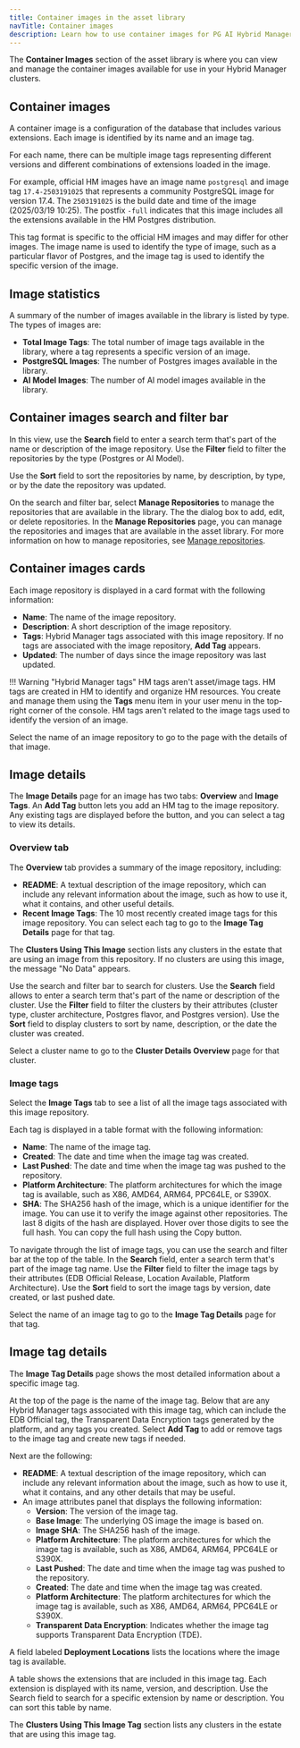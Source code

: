 ```yaml
---
title: Container images in the asset library
navTitle: Container images
description: Learn how to use container images for PG AI Hybrid Manager clusters.
---
```


The **Container Images** section of the asset library is where you can view and manage the container images available for use in your Hybrid Manager clusters.

## Container images

A container image is a configuration of the database that includes various extensions. Each image is identified by its name and an image tag.

For each name, there can be multiple image tags representing different versions and different combinations of extensions loaded in the image.

For example, official HM images have an image name `postgresql` and image tag `17.4-2503191025` that represents a community PostgreSQL image for version 17.4. The `2503191025` is the build date and time of the image (2025/03/19 10:25). The postfix `-full` indicates that this image includes all the extensions available in the HM Postgres distribution.

This tag format is specific to the official HM images and may differ for other images. The image name is used to identify the type of image, such as a particular flavor of Postgres, and the image tag is used to identify the specific version of the image.

## Image statistics

A summary of the number of images available in the library is listed by type. The types of images are:

-   **Total Image Tags**: The total number of image tags available in the library, where a tag represents a specific version of an image.
-   **PostgreSQL Images**: The number of Postgres images available in the library.
-   **AI Model Images**: The number of AI model images available in the library.

## Container images search and filter bar

In this view, use the **Search** field to enter a search term that's part of the name or description of the image repository. Use the **Filter** field to filter the repositories by the type (Postgres or AI Model).

Use the **Sort** field to sort the repositories by name, by description, by type, or by the date the repository was updated.

On the search and filter bar, select **Manage Repositories** to manage the repositories that are available in the library. The the dialog box to add, edit, or delete repositories. In the **Manage Repositories** page, you can manage the repositories and images that are available in the asset library. For more information on how to manage repositories, see [Manage repositories](manage-repositories.mdx).

## Container images cards

Each image repository is displayed in a card format with the following information:

-   **Name**: The name of the image repository.
-   **Description**: A short description of the image repository.
-   **Tags**: Hybrid Manager tags associated with this image repository. If no tags are associated with the image repository, **Add Tag** appears.
-   **Updated**: The number of days since the image repository was last updated.

!!! Warning "Hybrid Manager tags"
    HM tags aren't asset/image tags. HM tags are created in HM to identify and organize HM resources. You create and manage them using the **Tags** menu item in your user menu in the top-right corner of the console. HM tags aren't related to the image tags used to identify the version of an image.

Select the name of an image repository to go to the page with the details of that image.

## Image details

The **Image Details** page for an image has two tabs: **Overview** and **Image Tags**. An **Add Tag** button lets you add an HM tag to the image repository. Any existing tags are displayed before the button, and you can select a tag to view its details.

### Overview tab

The **Overview** tab provides a summary of the image repository, including:

-   **README**: A textual description of the image repository, which can include any relevant information about the image, such as how to use it, what it contains, and other useful details.
-   **Recent Image Tags**: The 10 most recently created image tags for this image repository. You can select each tag to go to the **Image Tag Details** page for that tag.

The **Clusters Using This Image** section lists any clusters in the estate that are using an image from this repository. If no clusters are using this image, the message "No Data" appears.

Use the search and filter bar to search for clusters. Use the **Search** field allows to enter a search term that's part of the name or description of the cluster. Use the **Filter** field to filter the clusters by their attributes (cluster type, cluster architecture, Postgres flavor, and Postgres version). Use the **Sort** field to display clusters to sort by name, description, or the date the cluster was created.

Select a cluster name to go to the **Cluster Details Overview** page for that cluster.

### Image tags

Select the **Image Tags** tab to see a list of all the image tags associated with this image repository.

Each tag is displayed in a table format with the following information:

-   **Name**: The name of the image tag.
-   **Created**: The date and time when the image tag was created.
-   **Last Pushed**: The date and time when the image tag was pushed to the repository.
-   **Platform Architecture**: The platform architectures for which the image tag is available, such as X86, AMD64, ARM64, PPC64LE, or S390X.
-   **SHA**: The SHA256 hash of the image, which is a unique identifier for the image. You can use it to verify the image against other repositories. The last 8 digits of the hash are displayed. Hover over those digits to see the full hash. You can copy the full hash using the Copy button.

To navigate through the list of image tags, you can use the search and filter bar at the top of the table. In the **Search** field, enter a search term that's part of the image tag name. Use the **Filter** field to filter the image tags by their attributes (EDB Official Release, Location Available, Platform Architecture). Use the **Sort** field to sort the image tags by version, date created, or last pushed date.

Select the name of an image tag to go to the **Image Tag Details** page for that tag.

## Image tag details

The **Image Tag Details** page shows the most detailed information about a specific image tag.

At the top of the page is the name of the image tag. Below that are any Hybrid Manager tags associated with this image tag, which can include the EDB Official tag, the Transparent Data Encryption tags generated by the platform, and any tags you created. Select **Add Tag** to add or remove tags to the image tag and create new tags if needed.

Next are the following:

-   **README**: A textual description of the image repository, which can include any relevant information about the image, such as how to use it, what it contains, and any other details that may be useful.
-   An image attributes panel that displays the following information:
    -   **Version**: The version of the image tag.
    -   **Base Image**: The underlying OS image the image is based on.
    -   **Image SHA**: The SHA256 hash of the image.
    -   **Platform Architecture**: The platform architectures for which the image tag is available, such as X86, AMD64, ARM64, PPC64LE or S390X.
    -   **Last Pushed**: The date and time when the image tag was pushed to the repository.
    -   **Created**: The date and time when the image tag was created.
    -   **Platform Architecture**: The platform architectures for which the image tag is available, such as X86, AMD64, ARM64, PPC64LE or S390X.
    -   **Transparent Data Encryption**: Indicates whether the image tag supports Transparent Data Encryption (TDE).

A field labeled **Deployment Locations** lists the locations where the image tag is available. 

A table shows the extensions that are included in this image tag. Each extension is displayed with its name, version, and description. Use the Search field to search for a specific extension by name or description. You can sort this table by name.

The **Clusters Using This Image Tag** section lists any clusters in the estate that are using this image tag. 